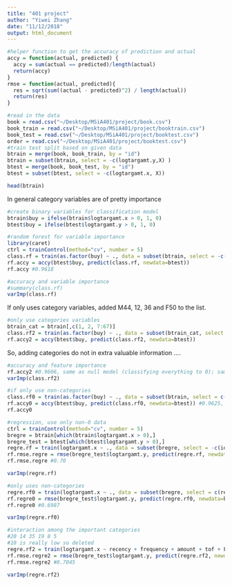 ```yaml
---
title: "401 project"
author: "Yiwei Zhang"
date: "11/12/2018"
output: html_document
---
```


```r
#helper function to get the accuracy of prediction and actual
accy = function(actual, predicted) {
  accy = sum(actual == predicted)/length(actual)
  return(accy)
}
rmse = function(actual, predicted){
  res = sqrt(sum((actual - predicted)^2) / length(actual))
  return(res)
}
```

```r
#read in the data
book = read.csv("~/Desktop/MSiA401/project/book.csv")
book_train = read.csv("~/Desktop/MSiA401/project/booktrain.csv")
book_test = read.csv("~/Desktop/MSiA401/project/booktest.csv")
order = read.csv("~/Desktop/MSiA401/project/booktest.csv")
#train test split based on given data
btrain = merge(book, book_train, by = "id")
btrain = subset(btrain, select = -c(logtargamt.y,X) )
btest = merge(book, book_test, by = "id")
btest = subset(btest, select = -c(logtargamt.x, X))
```

```r
head(btrain)
```

In general category variables are of pretty importance 
```r
#create binary variables for classification model
btrain$buy = ifelse(btrain$logtargamt.x > 0, 1, 0)
btest$buy = ifelse(btest$logtargamt.y > 0, 1, 0)

#random forest for variable importance 
library(caret)
ctrl = trainControl(method="cv", number = 5) 
class.rf = train(as.factor(buy) ~ ., data = subset(btrain, select = -c(id, logtargamt.x)), method = "rf", trControl = ctrl, tuneGrid = expand.grid(mtry = c(5, 10, 20, 30, 50)))
rf.accy = accy(btest$buy, predict(class.rf, newdata=btest))
rf.accy #0.9618
```

```r
#accuracy and variable importance 
#summary(class.rf)
varImp(class.rf)
```

If only uses category variables, added M44, 12, 36 and F50 to the list. 
```r
#only use categories variables
btrain_cat = btrain[,c(1, 2, 7:67)]
class.rf2 = train(as.factor(buy) ~ ., data = subset(btrain_cat, select = -c(id, logtargamt.x)), method = "rf", trControl = ctrl, tuneGrid = expand.grid(mtry = c(5, 10, 20, 30, 50)))
rf.accy2 = accy(btest$buy, predict(class.rf2, newdata=btest))
```

So, adding categories do not in extra valuable information ....
```r
#accuracy and feature importance
rf.accy2 #0.9606, same as null model (classifying everything to 0); sample ratio is 0.9606
varImp(class.rf2)
```

```r
#if only use non-categories
class.rf0 = train(as.factor(buy) ~ ., data = subset(btrain, select = c(recency, frequency, amount, tof, buy)), method = "rf", trControl = ctrl, tuneGrid = expand.grid(mtry = c(1,2,3,4)))
rf.accy0 = accy(btest$buy, predict(class.rf0, newdata=btest)) #0.9625, same as full model
rf.accy0
```

```r
#regression, use only non-0 data
ctrl = trainControl(method="cv", number = 5) 
bregre = btrain[which(btrain$logtargamt.x > 0),]
bregre_test = btest[which(btest$logtargamt.y > 0),]
regre.rf = train(logtargamt.x ~ ., data = subset(bregre, select = -c(id, buy)), method = "rf", trControl = ctrl, tuneGrid = expand.grid(mtry = c(5, 10, 20, 30, 50)), importance = T)
rf.rmse.regre = rmse(bregre_test$logtargamt.y, predict(regre.rf, newdata=bregre_test))
rf.rmse.regre #0.70
```

```r
varImp(regre.rf)
```

```r
#only uses non-categories
regre.rf0 = train(logtargamt.x ~ ., data = subset(bregre, select = c(recency, frequency, amount, tof, logtargamt.x)), method = "rf", trControl = ctrl, tuneGrid = expand.grid(mtry = c(1,2,3,4)), importance = T)
rf.regre0 = rmse(bregre_test$logtargamt.y, predict(regre.rf0, newdata=bregre_test)) 
rf.regre0 #0.6987
```
```r
varImp(regre.rf0)
```
```r
#interaction among the important categories
#20 14 35 19 8 5
#10 is really low so deleted
regre.rf2 = train(logtargamt.x ~ recency + frequency + amount + tof + Fconthist20 + Mconthist20 + Fmusic14 + Mmusic14 + Fhealth35  + Mhealth35 + Freligion8 + Mreligion8 + Fhistory19 + Mhistory19 + Mcartoons5 + Fcartoons5 + Fconthist20*Mconthist20 + Fmusic14*Mmusic14 + Fhealth35*Mhealth35 + Freligion8*Mreligion8 + Fcartoons5*Mcartoons5 + Fhistory19*Mhistory19, data = subset(bregre, select = -c(id, buy)), method = "rf", trControl = ctrl, tuneGrid = expand.grid(mtry = c(5, 10, 15, 20)), importance = T)
rf.rmse.regre2 = rmse(bregre_test$logtargamt.y, predict(regre.rf2, newdata=bregre_test))
rf.rmse.regre2 #0.7045
```

```r
varImp(regre.rf2)
```


